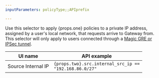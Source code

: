 ```yaml
---
inputParameters: policyType;;APIprefix

---
```



Use this selector to apply {props.one} policies to a private IP address, assigned by a user's local network, that requests arrive to Gateway from. This selector will only apply to users connected through a [Magic GRE or IPSec tunnel](/magic-wan/zero-trust/cloudflare-gateway/).

| UI name            | API example                                   |
| ------------------ | --------------------------------------------- |
| Source Internal IP | <code>{props.two}.src.internal_src_ip == "192.168.86.0/27"</code> |
